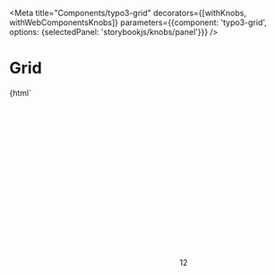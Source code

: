 
<Meta
    title="Components/typo3-grid"
    decorators={[withKnobs, withWebComponentsKnobs]}
    parameters={{component: 'typo3-grid', options: {selectedPanel: 'storybookjs/knobs/panel'}}}
/>

# Grid

<Preview withToolbar>
    <Story name="Basic grid" height="220px">
        {html`
        <div style="height: 100vh">
        <typo3-grid>
            <typo3-card slot="item" title="Card without icon" subtitle="Dec 6, 2017"></typo3-card>
            <typo3-card slot="item" title="Microsoft Excel" subtitle="Dec 6, 2017" variant="file">
                <svg slot="image" xmlns="http://www.w3.org/2000/svg">
                    <use xlink:href="node_modules/@typo3/icons/dist/sprites/mimetypes.svg#mimetypes-excel"></use>
                </svg>
            </typo3-card>
            <typo3-card slot="item" title="Directory width Badge" subtitle="Dec 6, 2017" variant="folder">
                <svg slot="image" xmlns="http://www.w3.org/2000/svg">
                    <use xlink:href="node_modules/@typo3/icons/dist/sprites/apps.svg#apps-filetree-folder-default"></use>
                </svg>
                <span slot="badge">12</span>
            </typo3-card>
        </typo3-grid>
        </div>
    `}
    </Story>
    <Story name="Selectable grid" height="220px">
        {html`
        <typo3-grid selectable>
            <typo3-card slot="item" title="Card without icon" subtitle="Dec 6, 2017">
                <typo3-badge slot="selected-badge" color="primary" size="small">
                    <svg xmlns="http://www.w3.org/2000/svg">
                        <use xlink:href="node_modules/@typo3/icons/dist/sprites/actions.svg#actions-check"></use>
                    </svg>
                </typo3-badge>
            </typo3-card>
            <typo3-card slot="item" title="Microsoft Excel" subtitle="Dec 6, 2017" variant="file">
                <typo3-badge slot="selected-badge" color="primary" size="small">
                    <svg xmlns="http://www.w3.org/2000/svg">
                        <use xlink:href="node_modules/@typo3/icons/dist/sprites/actions.svg#actions-check"></use>
                    </svg>
                </typo3-badge>
                <svg slot="image" xmlns="http://www.w3.org/2000/svg">
                    <use xlink:href="node_modules/@typo3/icons/dist/sprites/mimetypes.svg#mimetypes-excel"></use>
                </svg>
            </typo3-card>
            <typo3-card slot="item" title="Directory width Badge" subtitle="Dec 6, 2017" variant="folder">
                <typo3-badge slot="selected-badge" color="primary" size="small">
                    <svg xmlns="http://www.w3.org/2000/svg">
                        <use xlink:href="node_modules/@typo3/icons/dist/sprites/actions.svg#actions-check"></use>
                    </svg>
                </typo3-badge>
                <svg slot="image" xmlns="http://www.w3.org/2000/svg">
                    <use xlink:href="node_modules/@typo3/icons/dist/sprites/apps.svg#apps-filetree-folder-default"></use>
                </svg>
                <span slot="badge">12</span>
            </typo3-card>
        </typo3-grid>
    `}
    </Story>
</Preview>

# API

<Props of="typo3-grid"/>
